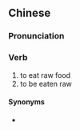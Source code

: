 ==Chinese==
{{zh-forms}}

===Pronunciation===
{{zh-pron
|m=shēngchī
|cat=v
}}

===Verb===
{{zh-verb}}

# to eat raw food
# to be eaten raw

====Synonyms====
* {{qualifier|Cantonese}} {{zh-l|生食|tr=saang1 sik6}}